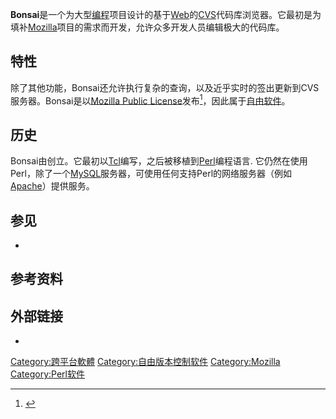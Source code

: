 {{NoteTA
|G1=IT
}}
{{Refimprove|time=2016-12-12T04:07:43+00:00}}
{{校对翻译}}
{{Infobox software
| name                   = Bonsai
| logo                   =
| screenshot             =
| caption                =
| collapsible            = yes
| developer              = [[Mozilla公司|Mozilla公司]]、[[Mozilla基金会|Mozilla基金会]]
| status                 = 活动
| latest_release_version =
| latest_release_date    =
| latest_preview_version =
| latest_preview_date    =
| operating_system       = [[跨平台|跨平台]]
| size                   =
| programming_language   =
| genre                  = [[持续集成|持续集成]]
| license                = [[Mozilla公共许可证|Mozilla公共许可证]]
| website                = {{url|http://www.mozilla.org/projects/bonsai/}}
}}
'''Bonsai'''是一个为大型[[编程|编程]]项目设计的基于[[Web|Web]]的[[協作版本系統|CVS]]代码库浏览器。它最初是为填补[[Mozilla|Mozilla]]项目的需求而开发，允许众多开发人员编辑极大的代码库。

== 特性 ==
除了其他功能，Bonsai还允许执行复杂的查询，以及近乎实时的签出更新到CVS服务器。Bonsai是以[[Mozilla公共许可证|Mozilla Public License]]发布<ref>{{Cite web|url=http://www.mozilla.org/MPL/#source-code|title=Mozilla Code Licensing|accessdate=2016-12-12|archive-date=2015-08-14|archive-url=https://web.archive.org/web/20150814004219/https://www.mozilla.org/MPL/#source-code|dead-url=no}}</ref>，因此属于[[自由软件|自由软件]]。

== 历史 ==
Bonsai由{{tsl|en|Terry Weissman}}创立。它最初以[[Tcl|Tcl]]编写，之后被移植到[[Perl|Perl]]编程语言. 它仍然在使用Perl，除了一个[[MySQL|MySQL]]服务器，可使用任何支持Perl的网络服务器（例如[[Apache_HTTP_Server|Apache]]）提供服务。

== 参见 ==
* {{tsl|en|ViewVC}}

== 参考资料 ==
{{Reflist}}

== 外部链接 ==
* {{Official|http://www.mozilla.org/projects/bonsai/}}

{{Mozilla}}

{{自由软件小作品}}
[[Category:跨平台軟體|Category:跨平台軟體]]
[[Category:自由版本控制软件|Category:自由版本控制软件]]
[[Category:Mozilla|Category:Mozilla]]
[[Category:Perl软件|Category:Perl软件]]